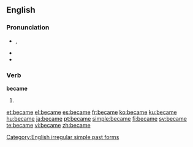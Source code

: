 ==English==

{{rank|point|letter|become|348|became|second|United|free}}

===Pronunciation===
* {{IPA|/bɪˈkeɪm/}}, {{SAMPA|/bI"keIm/}}
* {{audio|en-us-became.ogg|Audio (US)}}
* {{rhymes|eɪm}}
{{hyphenation|be|came}}

===Verb===
'''became'''

# {{simple past of|[[become]]}}

[[Category:English irregular simple past forms]]

[[et:became]]
[[el:became]]
[[es:became]]
[[fr:became]]
[[ko:became]]
[[ku:became]]
[[hu:became]]
[[ja:became]]
[[pt:became]]
[[simple:became]]
[[fi:became]]
[[sv:became]]
[[te:became]]
[[vi:became]]
[[zh:became]]